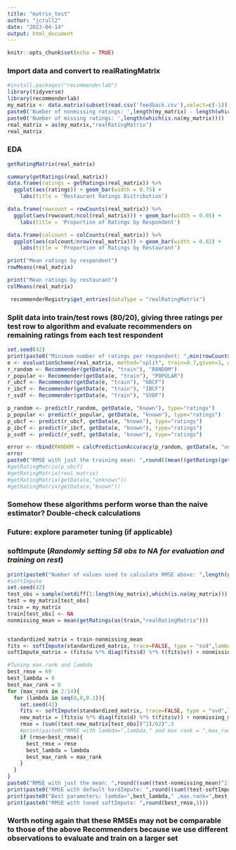---
title: "matrix_test"
author: "jcrull2"
date: "2023-04-14"
output: html_document
---

```{r setup, include=FALSE}
knitr::opts_chunk$set(echo = TRUE)
```

### Import data and convert to realRatingMatrix

```{r}
#install.packages("recommenderlab")
library(tidyverse)
library(recommenderlab)
my_matrix <- data.matrix(subset(read.csv('feedback.csv'),select=c(-1)), rownames.force = NA)
paste0('Number of nonmissing ratings: ',length(my_matrix) - length(which(is.na(my_matrix))))
paste0('Number of missing ratings: ',length(which(is.na(my_matrix))))
real_matrix = as(my_matrix,"realRatingMatrix")
real_matrix
```
### EDA

```{r}
getRatingMatrix(real_matrix)
```

```{r}
summary(getRatings(real_matrix))
data.frame(ratings = getRatings(real_matrix)) %>%
  ggplot(aes(ratings)) + geom_bar(width = 0.75) +
    labs(title = 'Restaurant Ratings Distribution')

data.frame(rowcount = rowCounts(real_matrix)) %>%
  ggplot(aes(rowcount/ncol(real_matrix))) + geom_bar(width = 0.05) +
    labs(title = 'Proportion of Ratings by Respondent')

data.frame(colcount = colCounts(real_matrix)) %>%
  ggplot(aes(colcount/nrow(real_matrix))) + geom_bar(width = 0.02) +
    labs(title = 'Proportion of Ratings by Restaurant')
```

```{r}
print("Mean ratings by respondent")
rowMeans(real_matrix)

print("Mean ratings by restaurant")
colMeans(real_matrix)
```


```{r}
 recommenderRegistry$get_entries(dataType = "realRatingMatrix")
```

### Split data into train/test rows (80/20), giving three ratings per test row to algorithm and evaluate recommenders on remaining ratings from each test respondent

```{r}
set.seed(42)
print(paste0("Minimum number of ratings per respondent: ",min(rowCounts(real_matrix))))
e <- evaluationScheme(real_matrix, method="split", train=0.7,given=3, goodRating=3)
r_random <- Recommender(getData(e, "train"), "RANDOM")
r_popular <- Recommender(getData(e, "train"), "POPULAR")
r_ubcf <- Recommender(getData(e, "train"), "UBCF")
r_ibcf <- Recommender(getData(e, "train"), "IBCF")
r_svdf <- Recommender(getData(e, "train"), "SVDF")

p_random <- predict(r_random, getData(e, "known"), type="ratings")
p_popular <- predict(r_popular, getData(e, "known"), type="ratings")
p_ubcf <- predict(r_ubcf, getData(e, "known"), type="ratings")
p_ibcf <- predict(r_ibcf, getData(e, "known"), type="ratings")
p_svdf <- predict(r_svdf, getData(e, "known"), type="ratings")

error <- rbind(RANDOM = calcPredictionAccuracy(p_random, getData(e, "unknown")),POPULAR = calcPredictionAccuracy(p_popular, getData(e, "unknown")),UBCF = calcPredictionAccuracy(p_ubcf, getData(e, "unknown")),IBCF = calcPredictionAccuracy(p_ibcf, getData(e, "unknown")),SVDF = calcPredictionAccuracy(p_svd, getData(e, "unknown")))
error
paste0("RMSE with just the training mean: ",round((mean((getRatings(getData(e,"unknown"))-mean(getRatings(getData(e,"train"))))^2))^.5,3))
#getRatingMatrix(p_ubcf)
#getRatingMatrix(real_matrix)
#getRatingMatrix(getData(e,"unknown"))
#getRatingMatrix(getData(e,"known"))
```

### Somehow these algorithms perform worse than the naive estimator? Double-check calculations
### Future: explore parameter tuning (if applicable)


### softImpute (***Randomly setting 58 obs to NA for evaluation and training on rest***)
```{r}
print(paste0("Number of values used to calculate RMSE above: ",length(getRatings(getData(e,"unknown")))))
#softImpute
set.seed(42)
test_obs = sample(setdiff(1:length(my_matrix),which(is.na(my_matrix))),58,replace=FALSE)
test = my_matrix[test_obs]
train = my_matrix
train[test_obs] <- NA
nonmissing_mean = mean(getRatings(as(train,"realRatingMatrix")))


standardized_matrix = train-nonmissing_mean
fits <- softImpute(standardized_matrix, trace=FALSE, type = "svd",lambda=0)
softImpute_matrix = (fits$u %*% diag(fits$d) %*% t(fits$v)) + nonmissing_mean

#Tuning max.rank and lambda
best_rmse = 69
best_lambda = 0
best_max_rank = 0
for (max_rank in 2:14){  
  for (lambda in seq(0,8,0.1)){
    set.seed(42)
    fits <- softImpute(standardized_matrix, trace=FALSE, type = "svd",lambda=lambda,rank.max=max_rank)
    new_matrix = (fits$u %*% diag(fits$d) %*% t(fits$v)) + nonmissing_mean
    rmse = (sum((test-new_matrix[test_obs])^2)/62)^.5
    #print(paste0("RMSE with lambda=",lambda," and max rank = ",max_rank,": ",round(rmse)))
    if (rmse<best_rmse){
      best_rmse = rmse
      best_lambda = lambda
      best_max_rank = max_rank
    }
  }
}
paste0("RMSE with just the mean: ",round((sum((test-nonmissing_mean)^2)/62)^.5,3))
print(paste0("RMSE with default hardImpute: ",round((sum((test-softImpute_matrix[test_obs])^2)/62)^.5,3)))
print(paste0("Best parameters: lambda=",best_lambda," ,max.rank=",best_max_rank))
print(paste0("RMSE with tuned softImpute: ",round(best_rmse,3)))

```
### Worth noting again that these RMSEs may not be comparable to those of the above Recommenders because we use different observations to evaluate and train on a larger set

